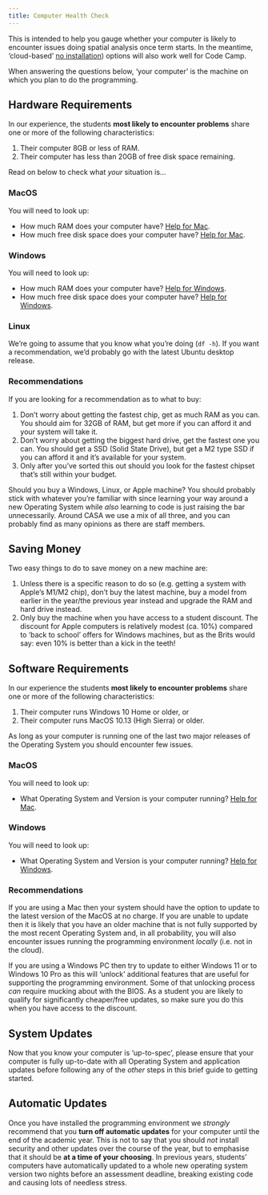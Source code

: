 ```yaml
---
title: Computer Health Check
---
```


This is intended to help you gauge whether your computer is likely to encounter issues doing spatial analysis once term starts. In the meantime, 'cloud-based' [no installation](./no_install.qmd)) options will also work well for Code Camp.

::: {.callout-note}
When answering the questions below, 'your computer' is the machine on which you plan to do the programming. 
::: 

## Hardware Requirements

In our experience, the students **most likely to encounter problems** share one or more of the following characteristics:

1. Their computer 8GB or less of RAM.
2. Their computer has less than 20GB of free disk space remaining.

Read on below to check what _your_ situation is...

### MacOS

You will need to look up:

- How much RAM does your computer have? [Help for Mac](https://www.macworld.co.uk/how-to/mac/much-ram-need-more-3793418/).
- How much free disk space does your computer have? [Help for Mac](https://www.macworld.com/article/2972775/how-to-check-a-mac-free-hard-drive-space.html).

### Windows

You will need to look up:

- How much RAM does your computer have? [Help for Windows](https://uk.pcmag.com/components/133375/how-much-ram-do-i-have-in-my-pc).
- How much free disk space does your computer have? [Help for Windows](https://www.lifewire.com/how-to-check-free-hard-drive-space-in-windows-2619187).

### Linux

We're going to assume that you know what you're doing (`df -h`). If you want a recommendation, we'd probably go with the latest Ubuntu desktop release.

### Recommendations

If you are looking for a recommendation as to what to buy:

1. Don't worry about getting the fastest chip, get as much RAM as you can. You should aim for 32GB of RAM, but get more if you can afford it and your system will take it.
2. Don't worry about getting the biggest hard drive, get the fastest one you can. You should get a SSD (Solid State Drive), but get a M2 type SSD if you can afford it and it's available for your system.
3. Only after you've sorted this out should you look for the fastest chipset that's still within your budget.

Should you buy a Windows, Linux, or Apple machine? You should probably stick with whatever you're familiar with since learning your way around a new Operating System while *also* learning to code is just raising the bar unnecessarily. Around CASA we use a mix of all three, and you can probably find as many opinions as there are staff members.

::: {.callout-tip}
## Saving Money

Two easy things to do to save money on a new machine are:

1. Unless there is a specific reason to do so (e.g. getting a system with Apple's M1/M2 chip), don't buy the latest machine, buy a model from earlier in the year/the previous year instead and upgrade the RAM and hard drive instead.
2. Only buy the machine when you have access to a student discount. The discount for Apple computers is relatively modest (ca. 10%) compared to 'back to school' offers for Windows machines, but as the Brits would say: even 10% is better than a kick in the teeth! 

:::

## Software Requirements

In our experience the students **most likely to encounter problems** share one or more of the following characteristics:

1. Their computer runs Windows 10 Home or older, or 
2. Their computer runs MacOS 10.13 (High Sierra) or older.

As long as your computer is running one of the last two major releases of the Operating System you should encounter few issues.

### MacOS

You will need to look up:

- What Operating System and Version is your computer running? [Help for Mac](https://support.apple.com/en-gb/HT201260).

### Windows

You will need to look up:

- What Operating System and Version is your computer running? [Help for Windows](https://support.microsoft.com/en-gb/help/13443/windows-which-version-am-i-running).

### Recommendations

If you are using a Mac then your system should have the option to update to the latest version of the MacOS at no charge. If you are unable to update then it is likely that you have an older machine that is not fully supported by the most recent Operating System and, in all probability, you will also encounter issues running the programming environment _locally_ (i.e. not in the cloud).

If you are using a Windows PC then try to update to either Windows 11 or to Windows 10 Pro as this will 'unlock' additional features that are useful for supporting the programming environment. Some of that unlocking process *can* require mucking about with the BIOS. As a student you are likely to qualify for significantly cheaper/free updates, so make sure you do this when you have access to the discount.

## System Updates

Now that you know your computer is 'up-to-spec', please ensure that your computer is fully up-to-date with all Operating System and application updates before following any of the *other* steps in this brief guide to getting started. 

::: {.callout-warning}
## Automatic Updates

Once you have installed the programming environment we *strongly* recommend that you **turn off automatic updates** for your computer until the end of the academic year. This is not to say that you should *not* install security and other updates over the course of the year, but to emphasise that it should be **at a time of your choosing**. In previous years, students' computers have automatically updated to a whole new operating system version two nights before an assessment deadline, breaking existing code and causing lots of needless stress.

:::